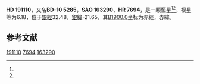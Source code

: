{{Starbox begin
| name = HD 191110
}}
{{Starbox observe
| epoch = [[J2000.0|J2000.0]]
| constell = {{星座名待查}}<ref name=SIMBAD>{{cite web
 | url=http://simbad.u-strasbg.fr/simbad/sim-id?Ident=HR+7694
 | title=Pulsating variable Star
 | publisher=Centre de Données astronomiques de Strasbourg
 | work=SIMBAD
 | accessdate=2012-07-13
 | archive-date=2016-03-18
 | archive-url=https://web.archive.org/web/20160318100512/http://simbad.u-strasbg.fr/simbad/sim-id?Ident=HR+7694
 | dead-url=no
 }}</ref><ref name=DATA>{{cite web
 | url=http://vizier.u-strasbg.fr/viz-bin/VizieR-5?-out.add=.&-source=5050&-corr=PK=HR&-out.max=9999&HR=7694
 | title=VizieR Detailed Page
 | accessdate=2012-07-13
 | archive-date=2016-03-05
 | archive-url=https://web.archive.org/web/20160305004618/http://vizier.u-strasbg.fr/viz-bin/VizieR-5?-out.add=.&-source=5050&-corr=PK=HR&-out.max=9999&HR=7694
 | dead-url=no
 }}</ref>
| 星官 = 
| ra = {{RA|20|8|31.3}}<ref name=SIMBAD /><ref name=DATA />
| dec = {{DEC|-10|3|46}}<ref name=SIMBAD /><ref name=DATA />
| appmag_v = 6.18<ref name=SIMBAD /><ref name=DATA />
}}
{{Starbox character
| class = B9.5III<ref name=SIMBAD /><ref name=DATA />
| b-v = 0.06<ref name=SIMBAD /><ref name=DATA />
| u-b = <ref name=SIMBAD /><ref name=DATA />
| r-i = <ref name=SIMBAD /><ref name=DATA />
| variable = 
}}
{{Starbox astrometry
| radial_v = 
| prop_mo_ra = -16
| parallax = 
| p_error = 
}}
{{Starbox catalog
| names =BD-10 5285，[[SAO星表|SAO]] 163290，[[HD星表|HD]] 191110，[[HR星表|HR]] 7694}}
{{Starbox reference |Simbad=HR+7694}}
{{Starbox end}}

'''HD 191110'''，又名'''BD-10 5285'''，'''SAO 163290'''、'''HR 7694'''，是一颗恒星<ref name=SIMBAD /><ref name=DATA />，视星等为6.18，位于[[銀道座標系|銀經]]32.48，[[銀道座標系|銀緯]]-21.65，其[[B1900.0|B1900.0]]坐标为赤經{{RA|20|3|3.3}}，赤緯{{DEC|-10|-21.65|8}}。

== 参考文献 ==
{{reflist}}

{{star-stub}}

[[Category:HD和HDE天體|191110]]
[[Category:HR天體|7694]]
[[Category:SAO天體|163290]]